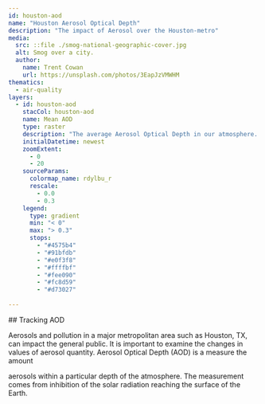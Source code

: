 ```yaml
---
id: houston-aod
name: "Houston Aerosol Optical Depth"
description: "The impact of Aerosol over the Houston-metro"
media:
  src: ::file ./smog-national-geographic-cover.jpg
  alt: Smog over a city.
  author:
    name: Trent Cowan
    url: https://unsplash.com/photos/3EapJzVMWHM
thematics:
  - air-quality
layers:
  - id: houston-aod
    stacCol: houston-aod
    name: Mean AOD
    type: raster
    description: "The average Aerosol Optical Depth in our atmosphere. Note that these are unitless values."
    initialDatetime: newest
    zoomExtent:
      - 0
      - 20
    sourceParams:
      colormap_name: rdylbu_r
      rescale:
        - 0.0
        - 0.3
    legend:
      type: gradient
      min: "< 0"
      max: "> 0.3"
      stops:
        - "#4575b4"
        - "#91bfdb"
        - "#e0f3f8"
        - "#ffffbf"
        - "#fee090"
        - "#fc8d59"
        - "#d73027"
  
---
```


<Block type='wide'>
<Prose>
  ## Tracking AOD

  Aerosols and pollution in a major metropolitan area such as Houston, TX, can impact the general public. It is important to examine the changes in values of aerosol quantity. Aerosol Optical Depth (AOD) is a measure the amount

aerosols within a particular depth of the atmosphere. The measurement comes from inhibition of the solar radiation reaching the surface of the Earth. 


</Prose>
</Block>



